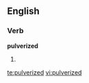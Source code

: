 
==English==

===Verb===
'''pulverized'''

# {{past of|[[pulverize]]}}

[[te:pulverized]]
[[vi:pulverized]]